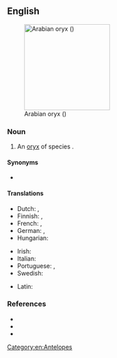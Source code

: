 ==English==
[[File:Reem-Lavan001.jpg|thumb|200px|Arabian oryx ({{taxlink|Oryx leucoryx|species|ver=190207}})]]

===Noun===
{{en-noun|+|Arabian oryx}}

# An [[oryx]] of species {{taxlink|Oryx leucoryx|species|ver=190207}}.

====Synonyms====
* {{vern|white oryx}}

====Translations====
{{trans-top|''Oryx leucoryx''}}
* Dutch: {{t|nl|Arabische oryx|m}}, {{t|nl|witte oryx|m}}
* Finnish: {{t|fi|valkobeisa}}, {{t|fi|arabiankeihäsantilooppi}}
* French: {{t|fr|oryx béatrix|m}}, {{t+|fr|oryx d'Arabie|m}}
* German: {{t|de|Arabische Oryx|f}}, {{t|de|Weiße Oryx|f}}
* Hungarian: {{t|hu|arab bejza}}
{{trans-mid}}
* Irish: {{t|ga|oracs Arabach|m}}
* Italian: {{t|it|orice d'Arabia|m}}
* Portuguese: {{t|pt|órix da Arábia|m}}, {{t|pt|órix árabe|m}}
* Swedish: {{t|sv|arabisk oryx|c}}
{{trans-bottom}}

{{checktrans-top}}
* Latin: {{t-check|la|Oryx leucoryx}}
{{trans-mid}}
{{trans-bottom}}

===References===
* {{pedia}}
* {{specieslite|i=1|Oryx leucoryx}}
* {{comcatlite|i=1|Oryx leucoryx}}

[[Category:en:Antelopes]]